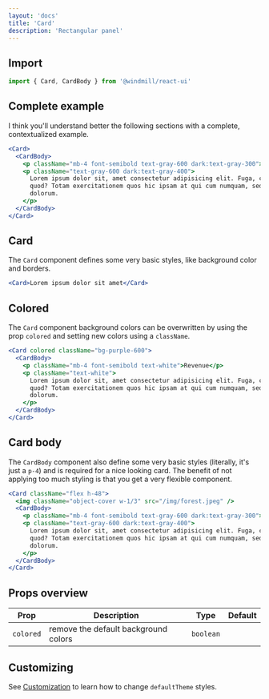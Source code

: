 ```yaml
---
layout: 'docs'
title: 'Card'
description: 'Rectangular panel'
---
```


## Import

```jsx
import { Card, CardBody } from '@windmill/react-ui'
```

## Complete example

I think you'll understand better the following sections with a complete, contextualized example.

```jsx live
<Card>
  <CardBody>
    <p className="mb-4 font-semibold text-gray-600 dark:text-gray-300">Revenue</p>
    <p className="text-gray-600 dark:text-gray-400">
      Lorem ipsum dolor sit, amet consectetur adipisicing elit. Fuga, cum commodi a omnis numquam
      quod? Totam exercitationem quos hic ipsam at qui cum numquam, sed amet ratione! Ratione, nihil
      dolorum.
    </p>
  </CardBody>
</Card>
```

## Card

The `Card` component defines some very basic styles, like background color and borders.

```jsx live
<Card>Lorem ipsum dolor sit amet</Card>
```

## Colored

The `Card` component background colors can be overwritten by using the prop `colored` and setting new colors using a `className`.

```jsx live
<Card colored className="bg-purple-600">
  <CardBody>
    <p className="mb-4 font-semibold text-white">Revenue</p>
    <p className="text-white">
      Lorem ipsum dolor sit, amet consectetur adipisicing elit. Fuga, cum commodi a omnis numquam
      quod? Totam exercitationem quos hic ipsam at qui cum numquam, sed amet ratione! Ratione, nihil
      dolorum.
    </p>
  </CardBody>
</Card>
```

## Card body

The `CardBody` component also define some very basic styles (literally, it's just a `p-4`) and is required for a nice looking card. The benefit of not applying too much styling is that you get a very flexible component.

```jsx live
<Card className="flex h-48">
  <img className="object-cover w-1/3" src="/img/forest.jpeg" />
  <CardBody>
    <p className="mb-4 font-semibold text-gray-600 dark:text-gray-300">Revenue</p>
    <p className="text-gray-600 dark:text-gray-400">
      Lorem ipsum dolor sit, amet consectetur adipisicing elit. Fuga, cum commodi a omnis numquam
      quod? Totam exercitationem quos hic ipsam at qui cum numquam, sed amet ratione! Ratione, nihil
      dolorum.
    </p>
  </CardBody>
</Card>
```

## Props overview

| Prop      | Description                          | Type      | Default |
| --------- | ------------------------------------ | --------- | ------- |
| `colored` | remove the default background colors | `boolean` |         |

## Customizing

See [Customization](../customization) to learn how to change `defaultTheme` styles.
